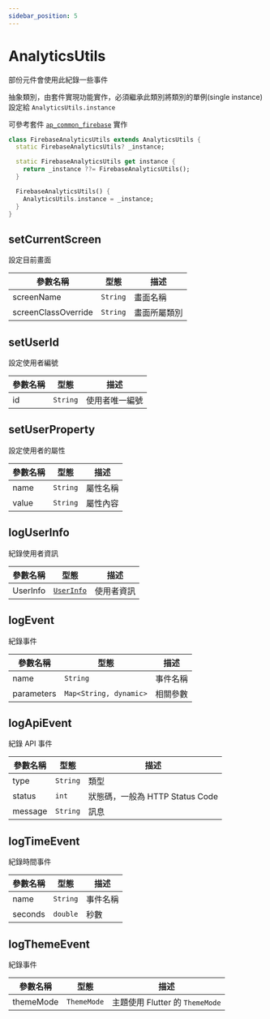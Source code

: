 ```yaml
---
sidebar_position: 5
---
```


# AnalyticsUtils

部份元件會使用此紀錄一些事件

抽象類別，由套件實現功能實作，必須繼承此類別將類別的單例(single instance)設定給  `AnalyticsUtils.instance`

可參考套件 [`ap_common_firebase`](https://github.com/abc873693/ap_common_firebase/blob/master/lib/utils/firebase_analytics_utils.dart) 實作

```dart title='firebase_analytics_utils.dart'
class FirebaseAnalyticsUtils extends AnalyticsUtils {
  static FirebaseAnalyticsUtils? _instance;

  static FirebaseAnalyticsUtils get instance {
    return _instance ??= FirebaseAnalyticsUtils();
  }

  FirebaseAnalyticsUtils() {
    AnalyticsUtils.instance = _instance;
  }
}  
```

## setCurrentScreen

設定目前畫面

| 參數名稱                         | 型態                             | 描述                             |
| ------------------------------- | ------------------------------- | ------------------------------- |
| screenName | `String` | 畫面名稱 |
| screenClassOverride | `String` | 畫面所屬類別 |

## setUserId

設定使用者編號

| 參數名稱                         | 型態                             | 描述                             |
| ------------------------------- | ------------------------------- | ------------------------------- |
| id | `String` | 使用者唯一編號 |

## setUserProperty

設定使用者的屬性

| 參數名稱                         | 型態                             | 描述                             |
| ------------------------------- | ------------------------------- | ------------------------------- |
| name | `String` | 屬性名稱 |
| value | `String` | 屬性內容 |

## logUserInfo

紀錄使用者資訊

| 參數名稱                         | 型態                             | 描述                             |
| ------------------------------- | ------------------------------- | ------------------------------- |
| UserInfo | [`UserInfo`](../api-models/user-info) | 使用者資訊 |

## logEvent

紀錄事件

| 參數名稱                         | 型態                             | 描述                             |
| ------------------------------- | ------------------------------- | ------------------------------- |
| name | `String` | 事件名稱 |
| parameters | `Map<String, dynamic>` | 相關參數 |

## logApiEvent

紀錄 API 事件

| 參數名稱                         | 型態                             | 描述                             |
| ------------------------------- | ------------------------------- | ------------------------------- |
| type | `String` | 類型 |
| status | `int` | 狀態碼，一般為 HTTP Status Code |
| message | `String` | 訊息 |

## logTimeEvent

紀錄時間事件

| 參數名稱                         | 型態                             | 描述                             |
| ------------------------------- | ------------------------------- | ------------------------------- |
| name | `String` | 事件名稱 |
| seconds | `double` | 秒數 |

## logThemeEvent

紀錄事件

| 參數名稱                         | 型態                             | 描述                             |
| ------------------------------- | ------------------------------- | ------------------------------- |
| themeMode | `ThemeMode` | 主題使用 Flutter 的 `ThemeMode` |